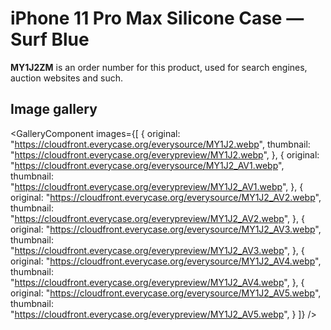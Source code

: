 
# iPhone 11 Pro Max Silicone Case — Surf Blue

<Callout type='info' emoji='👉🏻'>**MY1J2ZM** is an order number for this product, used for search engines, auction websites and such.</Callout>

## Image gallery

<GalleryComponent
    images={[
      {
        original: "https://cloudfront.everycase.org/everysource/MY1J2.webp",
        thumbnail: "https://cloudfront.everycase.org/everypreview/MY1J2.webp",
      },
      {
        original: "https://cloudfront.everycase.org/everysource/MY1J2_AV1.webp",
        thumbnail: "https://cloudfront.everycase.org/everypreview/MY1J2_AV1.webp",
      },
      {
        original: "https://cloudfront.everycase.org/everysource/MY1J2_AV2.webp",
        thumbnail: "https://cloudfront.everycase.org/everypreview/MY1J2_AV2.webp",
      },
      {
        original: "https://cloudfront.everycase.org/everysource/MY1J2_AV3.webp",
        thumbnail: "https://cloudfront.everycase.org/everypreview/MY1J2_AV3.webp",
      },
      {
        original: "https://cloudfront.everycase.org/everysource/MY1J2_AV4.webp",
        thumbnail: "https://cloudfront.everycase.org/everypreview/MY1J2_AV4.webp",
      },
      {
        original: "https://cloudfront.everycase.org/everysource/MY1J2_AV5.webp",
        thumbnail: "https://cloudfront.everycase.org/everypreview/MY1J2_AV5.webp",
      }
    ]}
  />
